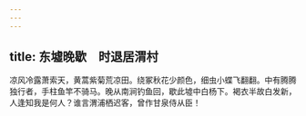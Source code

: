 ```yaml
---
---
---
```

title: 东墟晚歇　时退居渭村
---



凉风冷露萧索天，黄蒿紫菊荒凉田。绕冢秋花少颜色，细虫小蝶飞翻翻。中有腾腾独行者，手柱鱼竿不骑马。晚从南涧钓鱼回，歇此墟中白杨下。褐衣半故白发新，人逢知我是何人？谁言渭浦栖迟客，曾作甘泉侍从臣！